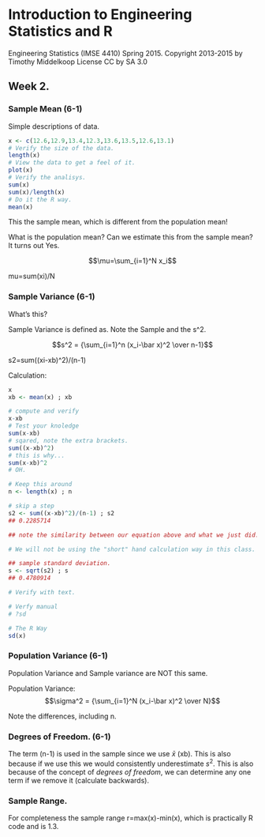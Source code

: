 # Introduction to Engineering Statistics and R 
Engineering Statistics (IMSE 4410) Spring 2015. 
Copyright 2013-2015 by Timothy Middelkoop License CC by SA 3.0

## Week 2.

### Sample Mean (6-1)
Simple descriptions of data.
```r
x <- c(12.6,12.9,13.4,12.3,13.6,13.5,12.6,13.1)
# Verify the size of the data.
length(x)
# View the data to get a feel of it.
plot(x)
# Verify the analisys.
sum(x)
sum(x)/length(x)
# Do it the R way.
mean(x)
```
This the sample mean, which is different from the population mean!

What is the population mean?  Can we estimate this from the sample mean? It turns out Yes.

$$\mu=\sum_{i=1}^N x_i$$

mu=sum(xi)/N

### Sample Variance (6-1)
What's this?

Sample Variance is defined as.  Note the Sample and the s^2.

$$s^2 = {\sum_{i=1}^n (x_i-\bar x)^2 \over n-1}$$

s2=sum((xi-xb)^2)/(n-1) 

Calculation:
```r
x
xb <- mean(x) ; xb

# compute and verify
x-xb
# Test your knoledge
sum(x-xb)
# sqared, note the extra brackets.
sum((x-xb)^2)
# this is why...
sum(x-xb)^2
# OH.

# Keep this around
n <- length(x) ; n

# skip a step
s2 <- sum((x-xb)^2)/(n-1) ; s2
## 0.2285714

## note the similarity between our equation above and what we just did.

# We will not be using the "short" hand calculation way in this class.

## sample standard deviation.
s <- sqrt(s2) ; s
## 0.4780914

# Verify with text.

# Verfy manual
# ?sd

# The R Way
sd(x)

```

### Population Variance (6-1)

Population Variance and Sample variance are NOT this same.

Population Variance:
$$\sigma^2 = {\sum_{i=1}^N (x_i-\bar x)^2 \over N}$$

Note the differences, including n.

### Degrees of Freedom. (6-1)

The term (n-1) is used in the sample since we use $\bar x$ (xb).  This is also because if we use this we would consistently underestimate $s^2$.  This is also because of the concept of _degrees of freedom_, we can determine any one term if we remove it (calculate backwards).

### Sample Range.

For completeness the sample range r=max(x)-min(x), which is practically R code and is 1.3.
